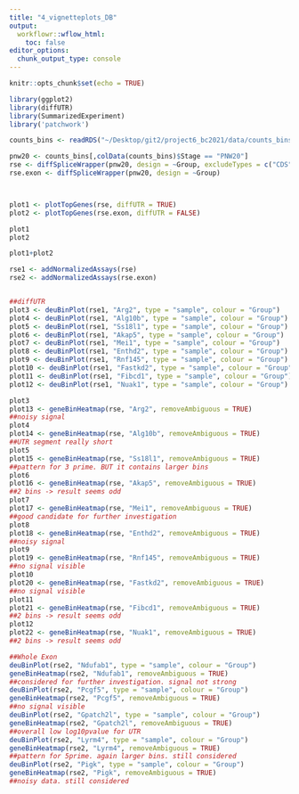 ```yaml
---
title: "4_vignetteplots_DB"
output:
  workflowr::wflow_html:
    toc: false
editor_options:
  chunk_output_type: console
---
```


```r
knitr::opts_chunk$set(echo = TRUE)
```

```r
library(ggplot2)
library(diffUTR)
library(SummarizedExperiment)
library('patchwork')
```



```r

counts_bins <- readRDS("~/Desktop/git2/project6_bc2021/data/counts_bins.rds")

pnw20 <- counts_bins[,colData(counts_bins)$Stage == "PNW20"]
rse <- diffSpliceWrapper(pnw20, design = ~Group, excludeTypes = c("CDS","non-coding"))
rse.exon <- diffSpliceWrapper(pnw20, design = ~Group)



plot1 <- plotTopGenes(rse, diffUTR = TRUE)
plot2 <- plotTopGenes(rse.exon, diffUTR = FALSE)

plot1
plot2

plot1+plot2

rse1 <- addNormalizedAssays(rse)
rse2 <- addNormalizedAssays(rse.exon)


##diffUTR
plot3 <- deuBinPlot(rse1, "Arg2", type = "sample", colour = "Group")
plot4 <- deuBinPlot(rse1, "Alg10b", type = "sample", colour = "Group")
plot5 <- deuBinPlot(rse1, "Ss18l1", type = "sample", colour = "Group")
plot6 <- deuBinPlot(rse1, "Akap5", type = "sample", colour = "Group")
plot7 <- deuBinPlot(rse1, "Mei1", type = "sample", colour = "Group")
plot8 <- deuBinPlot(rse1, "Enthd2", type = "sample", colour = "Group")
plot9 <- deuBinPlot(rse1, "Rnf145", type = "sample", colour = "Group")
plot10 <- deuBinPlot(rse1, "Fastkd2", type = "sample", colour = "Group")
plot11 <- deuBinPlot(rse1, "Fibcd1", type = "sample", colour = "Group")
plot12 <- deuBinPlot(rse1, "Nuak1", type = "sample", colour = "Group")

plot3
plot13 <- geneBinHeatmap(rse, "Arg2", removeAmbiguous = TRUE)
##noisy signal
plot4
plot14 <- geneBinHeatmap(rse, "Alg10b", removeAmbiguous = TRUE)
##UTR segment really short
plot5
plot15 <- geneBinHeatmap(rse, "Ss18l1", removeAmbiguous = TRUE)
##pattern for 3 prime. BUT it contains larger bins
plot6
plot16 <- geneBinHeatmap(rse, "Akap5", removeAmbiguous = TRUE)
##2 bins -> result seems odd
plot7
plot17 <- geneBinHeatmap(rse, "Mei1", removeAmbiguous = TRUE)
##good candidate for further investigation
plot8
plot18 <- geneBinHeatmap(rse, "Enthd2", removeAmbiguous = TRUE)
##noisy signal
plot9
plot19 <- geneBinHeatmap(rse, "Rnf145", removeAmbiguous = TRUE)
##no signal visible
plot10
plot20 <- geneBinHeatmap(rse, "Fastkd2", removeAmbiguous = TRUE)
##no signal visible
plot11
plot21 <- geneBinHeatmap(rse, "Fibcd1", removeAmbiguous = TRUE)
##2 bins -> result seems odd
plot12
plot22 <- geneBinHeatmap(rse, "Nuak1", removeAmbiguous = TRUE)
##2 bins -> result seems odd

##Whole Exon
deuBinPlot(rse2, "Ndufab1", type = "sample", colour = "Group")
geneBinHeatmap(rse2, "Ndufab1", removeAmbiguous = TRUE)
##considered for further investigation. signal not strong
deuBinPlot(rse2, "Pcgf5", type = "sample", colour = "Group")
geneBinHeatmap(rse2, "Pcgf5", removeAmbiguous = TRUE)
##no signal visible
deuBinPlot(rse2, "Gpatch2l", type = "sample", colour = "Group")
geneBinHeatmap(rse2, "Gpatch2l", removeAmbiguous = TRUE)
##overall low log10pvalue for UTR
deuBinPlot(rse2, "Lyrm4", type = "sample", colour = "Group")
geneBinHeatmap(rse2, "Lyrm4", removeAmbiguous = TRUE)
##pattern for 5prime. again larger bins. still considered
deuBinPlot(rse2, "Pigk", type = "sample", colour = "Group")
geneBinHeatmap(rse2, "Pigk", removeAmbiguous = TRUE)
##noisy data. still considered
```
